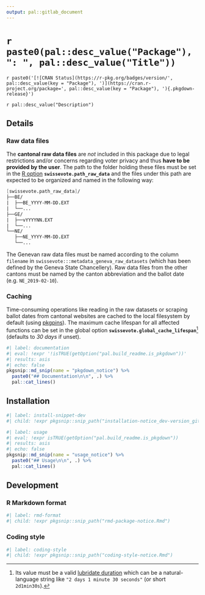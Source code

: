 ```yaml
---
output: pal::gitlab_document
---
```


# `r paste0(pal::desc_value("Package"), ": ", pal::desc_value("Title"))`

`r paste0('[![CRAN Status](https://r-pkg.org/badges/version/', pal::desc_value(key = "Package"), ')](https://cran.r-project.org/package=', pal::desc_value(key = "Package"), '){.pkgdown-release}')`

`r pal::desc_value("Description")`

## Details

### Raw data files

The **cantonal raw data files** are *not* included in this package due to legal restrictions and/or concerns regarding voter privacy and thus **have to be
provided by the user**. The path to the folder holding these files must be set in the [R option](https://rdrr.io/r/base/options.html)
**`swissevote.path_raw_data`** and the files under this path are expected to be organized and named in the following way:

``` fs
[swissevote.path_raw_data]/
├──BE/
|  ├──BE_YYYY-MM-DD.EXT
|  └──...
├──GE/
|  ├──vYYYYNN.EXT
|  └──...
└──NE/
   ├──NE_YYYY-MM-DD.EXT
   └──...
```

The Genevan raw data files must be named according to the column `filename` in `swissevote:::metadata_geneva_raw_datasets` (which has been defined by the Geneva
State Chancellery). Raw data files from the other cantons must be named by the canton abbreviation and the ballot date (e.g. `NE_2019-02-10`).

### Caching

Time-consuming operations like reading in the raw datasets or scraping ballot dates from cantonal websites are cached to the local filesystem by default (using
[pkgpins](https://gitlab.com/salim_b/r/pkgs/pkgpins)). The maximum cache lifespan for all affected functions can be set in the global option
**`swissevote.global_cache_lifespan`**[^1] (defaults to *30 days* if unset).

```r
#| label: documentation
#| eval: !expr '!isTRUE(getOption("pal.build_readme.is_pkgdown"))'
#| results: asis
#| echo: false
pkgsnip::md_snip(name = "pkgdown_notice") %>%
  paste0("## Documentation\n\n", .) %>%
  pal::cat_lines()
```

[^1]: Its value must be a valid [lubridate duration](https://lubridate.tidyverse.org/reference/as.duration.html#details) which can be a natural-language string
    like `"2 days 1 minute 30 seconds"` (or short `2d1min30s`).

## Installation

```r
#| label: install-snippet-dev
#| child: !expr pkgsnip::snip_path("installation-notice_dev-version_gitlab.Rmd")
```

```r
#| label: usage
#| eval: !expr isTRUE(getOption("pal.build_readme.is_pkgdown"))
#| results: asis
#| echo: false
pkgsnip::md_snip(name = "usage_notice") %>%
  paste0("## Usage\n\n", .) %>%
  pal::cat_lines()
```

## Development

### R Markdown format

```r
#| label: rmd-format
#| child: !expr pkgsnip::snip_path("rmd-package-notice.Rmd")
```

### Coding style

```r
#| label: coding-style
#| child: !expr pkgsnip::snip_path("coding-style-notice.Rmd")
```
